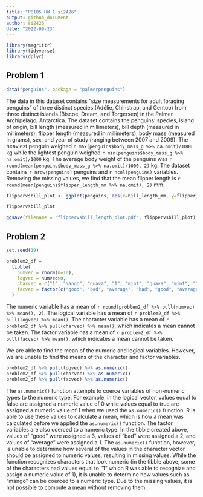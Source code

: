 ```yaml
---
title: "P8105 HW 1 si2426"
output: github_document
author: si2426
date: "2022-09-23"
---
```


```r
library(magrittr)
library(tidyverse)
library(dplyr)
```

## Problem 1
```r
data("penguins", package = "palmerpenguins")
```

The data in this dataset contains "size measurements for adult foraging penguins" of three distinct species (Adélie, Chinstrap, and Gentoo) from three distinct islands (Biscoe, Dream, and Torgersen) in the Palmer Archipelago, Antarctica. The dataset contains the penguins' species, island of origin, bill length (measured in millimeters), bill depth (measured in millimeters), flipper length (measured in millimeters), body mass (measured in grams), sex, and year of study (ranging between 2007 and 2009). The heaviest penguin weighed `r max(penguins$body_mass_g %>% na.omit)/1000` kg while the lightest penguin weighed `r min(penguins$body_mass_g %>% na.omit)/1000` kg. The average body weight of the penguins was `r round(mean(penguins$body_mass_g %>% na.omit)/1000, 2)` kg. The dataset contains `r nrow(penguins)` penguins and `r ncol(penguins)` variables. Removing the missing values, we find that the mean flipper length is `r round(mean(penguins$flipper_length_mm %>% na.omit), 2)` mm.

```r
flippervsbill_plot <- ggplot(penguins, aes(x=bill_length_mm, y=flipper_length_mm, color=species)) + geom_point() + ggtitle("Flipper Length (mm) vs. Bill length (mm)")

flippervsbill_plot
```

```r
ggsave(filename = "flippervsbill_length_plot.pdf", flippervsbill_plot)
```

## Problem 2
```r
set.seed(19)
```

```r
problem2_df = 
  tibble(
    numvec = rnorm(n=10),
    logvec = numvec>0,
    charvec = c("1", "mango", "guava", "1", "mint", "guava", "mint", "1", "1", "banana"),
    facvec = factor(c("good", "bad", "average", "bad", "good", "average", "average", "bad", "average", "bad"))
  )
```

The numeric variable has a mean of `r round(problem2_df %>% pull(numvec) %>% mean(), 2)`.
The logical variable has a mean of `r problem2_df %>% pull(logvec) %>% mean()`.
The character variable has a mean of `r problem2_df %>% pull(charvec) %>% mean()`, which indicates a mean cannot be taken.
The factor variable has a mean of `r problem2_df %>% pull(facvec) %>% mean()`, which indicates a mean cannot be taken.

We are able to find the mean of the numeric and logical variables. However, we are unable to find the means of the character and factor variables.

```r
problem2_df %>% pull(logvec) %>% as.numeric()
problem2_df %>% pull(charvec) %>% as.numeric()
problem2_df %>% pull(facvec) %>% as.numeric()
```

The `as.numeric()` function attempts to coerce variables of non-numeric types to the numeric type. For example, in the logical vector, values equal to false are assigned a numeric value of 0 while values equal to true are assigned a numeric value of 1 when we used the `as.numeric()` function. R is able to use these values to calculate a mean, which is how a mean was calculated before we applied the `as.numeric()` function. The factor variables are also coerced to a numeric type. In the tibble created above, values of "good" were assigned a 3, values of "bad" were assigned a 2, and values of "average" were assigned a 1. The `as.numeric()` function, however, is unable to determine how several of the values in the character vector should be assigned to numeric values, resulting in missing values. While the function recognizes characters that look numeric (in the tibble above, some of the characters had values equal to "1" which R was able to recognize and assign a numeric value of 1), it is unable to determine how values such as "mango" can be coerced to a numeric type. Due to the missing values, it is not possible to compute a mean without removing them.